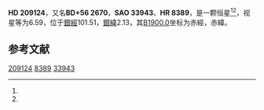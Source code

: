 {{Starbox begin
| name = HD 209124
}}
{{Starbox observe
| epoch = [[J2000.0|J2000.0]]
| constell = {{星座名待查}}<ref name=SIMBAD>{{cite web
 | url=http://simbad.u-strasbg.fr/simbad/sim-id?Ident=HR+8389
 | title =Pulsating variable Star
 | publisher=Centre de Données astronomiques de Strasbourg
 | work=SIMBAD
 | accessdate=2012-07-13}}</ref><ref name=DATA>{{cite web
 | url=http://vizier.u-strasbg.fr/viz-bin/VizieR-5?-out.add=.&-source=5050&-corr=PK=HR&-out.max=9999&HR=8389
 | title=VizieR Detailed Page
 | accessdate=2012-07-13
 | archive-date=2016-03-05
 | archive-url=https://web.archive.org/web/20160305003758/http://vizier.u-strasbg.fr/viz-bin/VizieR-5?-out.add=.&-source=5050&-corr=PK=HR&-out.max=9999&HR=8389
 | dead-url=no
 }}</ref>
| 星官 = 
| ra = {{RA|21|59|23}}<ref name=SIMBAD /><ref name=DATA />
| dec = {{DEC|+57|39|30}}<ref name=SIMBAD /><ref name=DATA />
| appmag_v = 6.59<ref name=SIMBAD /><ref name=DATA />
}}
{{Starbox character
| class = A0III-IV<ref name=SIMBAD /><ref name=DATA />
| b-v = 0.03<ref name=SIMBAD /><ref name=DATA />
| u-b = -0.01<ref name=SIMBAD /><ref name=DATA />
| r-i = <ref name=SIMBAD /><ref name=DATA />
| variable = 
}}
{{Starbox astrometry
| radial_v = -0.01
| prop_mo_ra = -3
| parallax = 
| p_error = 
}}
{{Starbox catalog
| names =BD+56 2670，[[SAO星表|SAO]] 33943，[[HD星表|HD]] 209124，[[HR星表|HR]] 8389}}
{{Starbox reference |Simbad=HR+8389}}
{{Starbox end}}

'''HD 209124'''，又名'''BD+56 2670'''，'''SAO 33943'''、'''HR 8389'''，是一颗恒星<ref name=SIMBAD /><ref name=DATA />，视星等为6.59，位于[[銀道座標系|銀經]]101.51，[[銀道座標系|銀緯]]2.13，其[[B1900.0|B1900.0]]坐标为赤經{{RA|21|56|1.9}}，赤緯{{DEC|+57|2.13|46}}。

== 参考文献 ==
{{reflist}}

{{star-stub}}

[[Category:HD和HDE天體|209124]]
[[Category:HR天體|8389]]
[[Category:SAO天體|33943]]